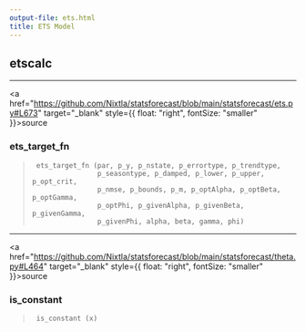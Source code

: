```yaml
---
output-file: ets.html
title: ETS Model
---
```



## etscalc

------------------------------------------------------------------------

<a
href="https://github.com/Nixtla/statsforecast/blob/main/statsforecast/ets.py#L673"
target="_blank" style={{ float: "right", fontSize: "smaller" }}>source</a>

### ets_target_fn

> ``` text
>  ets_target_fn (par, p_y, p_nstate, p_errortype, p_trendtype,
>                 p_seasontype, p_damped, p_lower, p_upper, p_opt_crit,
>                 p_nmse, p_bounds, p_m, p_optAlpha, p_optBeta, p_optGamma,
>                 p_optPhi, p_givenAlpha, p_givenBeta, p_givenGamma,
>                 p_givenPhi, alpha, beta, gamma, phi)
> ```

------------------------------------------------------------------------

<a
href="https://github.com/Nixtla/statsforecast/blob/main/statsforecast/theta.py#L464"
target="_blank" style={{ float: "right", fontSize: "smaller" }}>source</a>

### is_constant

> ``` text
>  is_constant (x)
> ```

